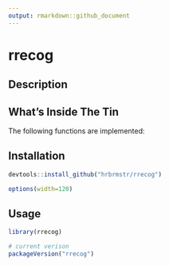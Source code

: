 ```yaml
---
output: rmarkdown::github_document
---
```


# rrecog

## Description

## What's Inside The Tin

The following functions are implemented:

## Installation

```r
devtools::install_github("hrbrmstr/rrecog")
```

```r
options(width=120)
```

## Usage

```r
library(rrecog)

# current verison
packageVersion("rrecog")

```

